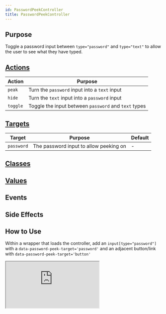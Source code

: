 ```yaml
---
id: PasswordPeekController
title: PasswordPeekController
---
```




## Purpose

Toggle a password input between `type="password"` and `type="text"` to allow the user to see what they have typed.


## [Actions](https://stimulus.hotwire.dev/reference/actions)

| Action | Purpose |
| --- | --- |
| `peak` | Turn the `password` input into a `text` input  |
| `hide` | Turn the `text` input into a `password` input |
| `toggle` | Toggle the input between `password` and `text` types |

## [Targets](https://stimulus.hotwire.dev/reference/targets)

| Target | Purpose | Default |
| --- | --- | --- |
| `password` | The password input to allow peeking on | - |


## [Classes](https://stimulus.hotwire.dev/reference/classes)
<NoClasses/>

## [Values](https://stimulus.hotwire.dev/reference/values)
<NoValues/>

## Events
<NoEvents/>

## Side Effects
<NoSideEffects/>



## How to Use

Within a wrapper that loads the controller, add an `input[type="password"]` with a `data-password-peek-target='password'`
and an adjacent button/link with `data-password-peek-target='button'`


<iframe
  src="https:///stimulus-library.netlify.appcontrollers/password_peek_controller.html"
  style={{width: "100%", height: "500px", border: "0", borderRadius: "4px", overflow: "hidden"}}
  sandbox="allow-forms allow-modals allow-popups allow-presentation allow-same-origin allow-scripts"
/>
